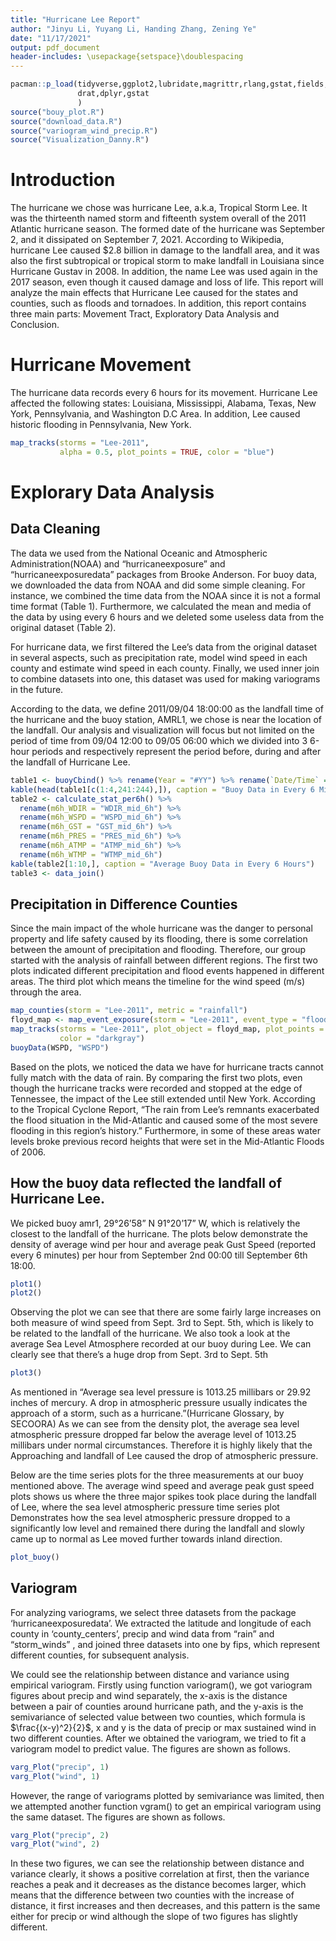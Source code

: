 ```yaml
---
title: "Hurricane Lee Report"
author: "Jinyu Li, Yuyang Li, Handing Zhang, Zening Ye"
date: "11/17/2021"
output: pdf_document
header-includes: \usepackage{setspace}\doublespacing
---
```


```r
pacman::p_load(tidyverse,ggplot2,lubridate,magrittr,rlang,gstat,fields,hurricaneexposure,hurricaneexposuredata,knitr,gridExtra,
               drat,dplyr,gstat
               )
source("bouy_plot.R")
source("download_data.R")
source("variogram_wind_precip.R")
source("Visualization_Danny.R")
```

# Introduction
The hurricane we chose was hurricane Lee, a.k.a, Tropical Storm Lee. It was the thirteenth named storm and fifteenth system overall of the 2011 Atlantic hurricane season. The formed date of the hurricane was September 2, and it dissipated on September 7, 2021. According to Wikipedia, hurricane Lee caused $2.8 billion in damage to the landfall area, and it was also the first subtropical or tropical storm to make landfall in Louisiana since Hurricane Gustav in 2008. In addition, the name Lee was used again in the 2017 season, even though it caused damage and loss of life. This report will analyze the main effects that Hurricane Lee caused for the states and counties, such as floods and tornadoes. In addition, this report contains three main parts: Movement Tract, Exploratory Data Analysis and Conclusion. 

# Hurricane Movement
The hurricane data records every 6 hours for its movement. Hurricane Lee affected the following states: Louisiana, Mississippi, Alabama, Texas, New York, Pennsylvania, and Washington D.C Area. In addition, Lee caused historic flooding in Pennsylvania, New York. 
```r
map_tracks(storms = "Lee-2011",
           alpha = 0.5, plot_points = TRUE, color = "blue")
```

# Explorary Data Analysis
## Data Cleaning
The data we used from the National Oceanic and Atmospheric Administration(NOAA) and “hurricaneexposure” and “hurricaneexposuredata” packages from Brooke Anderson. For buoy data, we downloaded the data from NOAA and did some simple cleaning. For instance, we combined the time data from the NOAA since it is not a formal time format (Table 1). Furthermore, we calculated the mean and media of the data by using every 6 hours and we deleted some useless data from the original dataset (Table 2).  

For hurricane data, we first filtered the Lee’s data from the original dataset in several aspects, such as precipitation rate, model wind speed in each county and estimate wind speed in each county. Finally, we used inner join to combine datasets into one, this dataset was used for making variograms in the future. 

According to the data, we define 2011/09/04 18:00:00 as the landfall time of the hurricane and the buoy station, AMRL1, we chose is near the location of the landfall. Our analysis and visualization will focus but not limited on the period of time from 09/04 12:00 to 09/05 06:00 which we divided into 3 6-hour periods and respectively represent the period before, during and after the landfall of Hurricane Lee.
```r
table1 <- buoyCbind() %>% rename(Year = "#YY") %>% rename(`Date/Time` = "DT" )
kable(head(table1[c(1:4,241:244),]), caption = "Buoy Data in Every 6 Minutes")
table2 <- calculate_stat_per6h() %>% 
  rename(m6h_WDIR = "WDIR_mid_6h") %>% 
  rename(m6h_WSPD = "WSPD_mid_6h") %>%
  rename(m6h_GST = "GST_mid_6h") %>% 
  rename(m6h_PRES = "PRES_mid_6h") %>%
  rename(m6h_ATMP = "ATMP_mid_6h") %>%
  rename(m6h_WTMP = "WTMP_mid_6h")
kable(table2[1:10,], caption = "Average Buoy Data in Every 6 Hours")
table3 <- data_join()
```

## Precipitation in Difference Counties
Since the main impact of the whole hurricane was the danger to personal property and life safety caused by its flooding, there is some correlation between the amount of precipitation and flooding. Therefore, our group started with the analysis of rainfall between different regions. The first two plots indicated different precipitation and flood events happened in different areas. The third plot which means the timeline for the wind speed (m/s) through the area. 
```r
map_counties(storm = "Lee-2011", metric = "rainfall")
floyd_map <- map_event_exposure(storm = "Lee-2011", event_type = "flood")
map_tracks(storms = "Lee-2011", plot_object = floyd_map, plot_points = TRUE, 
           color = "darkgray")
buoyData(WSPD, "WSPD")
```

Based on the plots, we noticed the data we have for hurricane tracts cannot fully match with the data of rain. By comparing the first two plots, even though the hurricane tracks were recorded and stopped at the edge of Tennessee, the impact of the Lee still extended until New York. According to the Tropical Cyclone Report, “The rain from Lee’s remnants exacerbated the flood situation in the Mid-Atlantic and caused some of the most severe flooding in this region’s history.” Furthermore,  in some of these areas water levels broke previous record heights that were set in the Mid-Atlantic Floods of 2006.


##  How the buoy data reflected the landfall of Hurricane Lee. 

We picked buoy amr1, 29°26'58" N 91°20'17" W, which is relatively the closest to the landfall of the hurricane. The plots below demonstrate the density of  average wind per hour and average peak Gust Speed (reported every 6 minutes) per hour from September 2nd 00:00 till September 6th 18:00. 

```r
plot1()
plot2()
```

Observing the plot we can see that there are some fairly large increases on both measure of wind speed from Sept. 3rd to Sept. 5th, which is likely to be related to the landfall of the hurricane. We also took a look at the average Sea Level Atmosphere recorded at our buoy during Lee. We can clearly see that there’s  a huge drop from Sept. 3rd to Sept. 5th

```r
plot3()
```

As mentioned in “Average sea level pressure is 1013.25 millibars or 29.92 inches of mercury. A drop in atmospheric pressure usually indicates the approach of a storm, such as a hurricane.”(Hurricane Glossary, by SECOORA) As we can see from the density plot, the average sea level atmospheric pressure dropped far below the average level of 1013.25 millibars under normal circumstances. Therefore it is highly likely that the Approaching and landfall of Lee caused the drop of atmospheric pressure.

Below are the time series plots for the three measurements at our buoy mentioned above. The average wind speed and average peak gust speed plots shows us where the three major spikes took place during the landfall of Lee, where the sea level atmospheric pressure time series plot 
Demonstrates how the sea level atmospheric pressure dropped to a significantly low level and remained there during the landfall and slowly came up to normal as Lee moved further towards inland direction.
```r
plot_buoy()
```

## Variogram
For analyzing variograms, we select three datasets from the package ‘hurricaneexposuredata’. We extracted the latitude and longitude of each county in ‘county_centers’, precip and wind data from “rain” and “storm_winds” , and joined three datasets into one by fips, which represent different counties, for subsequent analysis.

We could see the relationship between distance and variance using empirical variogram. Firstly using function variogram(), we got variogram figures about precip and wind separately, the x-axis is the distance between a pair of counties around hurricane path, and the y-axis is the semivariance of selected value between two counties, which formula is $\frac{(x-y)^2}{2}$, x and y is the data of precip or max sustained wind in two different counties. After we obtained the variogram, we tried to fit a variogram model to predict value. The figures are shown as follows.
```r
varg_Plot("precip", 1)
varg_Plot("wind", 1)
```
However, the range of  variograms plotted by semivariance was limited, then we attempted another function vgram() to get an empirical variogram using the same dataset. The figures are shown as follows.
```r
varg_Plot("precip", 2)
varg_Plot("wind", 2)
```
In these two figures, we can see the relationship between distance and variance clearly, it shows a positive correlation at first, then the variance reaches a peak and it decreases as the  distance becomes larger, which means that the difference between two counties with the increase of distance, it first increases and then decreases, and this pattern is the same either for precip or wind although the slope of two figures has slightly different.
